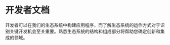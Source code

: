 # 开发者文档

开发者可以在我们的生态系统中构建应用程序，而了解生态系统的运作方式对于识别关键开发机会至关重要。熟悉生态系统的结构和组成部分将帮助您确定创新和集成的领域。


<Cards>
  <Cards.Card
    title="智能体 Utilisation SDK 访问"
    href="./ip-agents-vs-functional-agents/highlight-luna-ip-agent"
  />
  <Cards.Card
    title="智能体创建"
    href="./ip-agents-vs-functional-agents/highlight-g.a.m.e.-functional-agent"
  />
  <Cards.Card
    title="智能体贡献"
    href="./ip-agents-vs-functional-agents/highlight-g.a.m.e.-functional-agent"
  />
  <Cards.Card
    title="智能体 SubDAO 治理"
    href="./ip-agents-vs-functional-agents/highlight-g.a.m.e.-functional-agent"
  />
</Cards>

